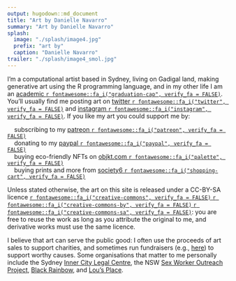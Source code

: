 ```yaml
---
output: hugodown::md_document
title: "Art by Danielle Navarro"
summary: "Art by Danielle Navarro"
splash:
  image: "./splash/image4.jpg"
  prefix: "art by"
  caption: "Danielle Navarro"
trailer: "./splash/image4_smol.jpg"
---
```


I'm a computational artist based in Sydney, living on Gadigal land, making generative art using the R programming language, and in my other life I am an [academic `r fontawesome::fa_i("graduation-cap", verify_fa = FALSE)`](https://djnavarro.net/). You'll usually find me posting art on [twitter `r fontawesome::fa_i("twitter", verify_fa = FALSE)`](https://twitter.com/djnavarro) and [instagram `r fontawesome::fa_i("instagram", verify_fa = FALSE)`](https://www.instagram.com/daniellenavarro77/). If you like my art you could support me by:

&nbsp; &nbsp; subscribing to my [patreon `r fontawesome::fa_i("patreon", verify_fa = FALSE)`](https://www.patreon.com/djnavarro) <br>
&nbsp; &nbsp; donating to my [paypal `r fontawesome::fa_i("paypal", verify_fa = FALSE)`](https://www.paypal.me/daniellenavarro77) <br>
&nbsp; &nbsp; buying eco-friendly NFTs on [objkt.com `r fontawesome::fa_i("palette", verify_fa = FALSE)`](https://objkt.djnavarro.net/collections) <br>
&nbsp; &nbsp; buying prints and more from [society6 `r fontawesome::fa_i("shopping-cart", verify_fa = FALSE)`](https://society6.com/djnavarro) <br>

Unless stated otherwise, the art on this site is released under a CC-BY-SA licence [`r fontawesome::fa_i("creative-commons", verify_fa = FALSE)` `r fontawesome::fa_i("creative-commons-by", verify_fa = FALSE)` `r fontawesome::fa_i("creative-commons-sa", verify_fa = FALSE)`](https://creativecommons.org/licenses/by-sa/4.0/): you are free to reuse the work as long as you attribute the original to me, and derivative works must use the same licence. 

I believe that art can serve the public good: I often use the proceeds of art sales to support charities, and sometimes run fundraisers (e.g., [here](https://www.gofundme.com/f/data-science-art-to-support-a-womens-refuge)) to support worthy causes. Some organisations that matter to me personally include the Sydney [Inner City Legal Centre](https://www.iclc.org.au/), the NSW [Sex Worker Outreach Project](https://swop.org.au/), [Black Rainbow](http://www.blackrainbow.org.au/), and [Lou's Place](https://www.lousplace.com.au/). 
